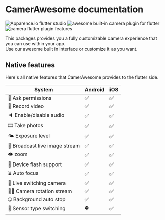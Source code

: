 # CamerAwesome documentation

<Image src="https://github.com/Apparence-io/camera_awesome/blob/master/docs/img/apparence.png?raw=true" alt="Apparence.io flutter studio" />
<Image src="https://github.com/Apparence-io/camera_awesome/blob/master/docs/img/header.png?raw=true" alt="awesome built-in camera plugin for flutter" />
<Image src="https://github.com/Apparence-io/camera_awesome/blob/master/docs/img/features.png?raw=true" alt="camera flutter plugin features" />

This packages provides you a fully customizable camera experience that you can use within your app. <br/>
Use our awesome built in interface or customize it as you want. 


## Native features
Here's all native features that CamerAwesome provides to the flutter side.

| System                           | Android | iOS |
|----------------------------------|---------|-----|
| 🔖 Ask permissions               | ✅      | ✅  |
| 🎥 Record video                  | ✅      | ✅  |
| 🔈 Enable/disable audio          | ✅      | ✅  |
| 🎞 Take photos                   | ✅      | ✅  |
| 🌤 Exposure level                | ✅      | ✅  |
| 📡 Broadcast live image stream   | ✅      | ✅  |
| 👁 zoom                          | ✅      | ✅  |
| 📸 Device flash support          | ✅      | ✅  |
| ⌛️ Auto focus                    | ✅      | ✅  |
| 📲 Live switching camera         | ✅      | ✅  |
| 😵‍💫 Camera rotation stream        | ✅      | ✅  |
| 🤐 Background auto stop          | ✅      | ✅  |
| 🔀 Sensor type switching         | ⛔️      | ✅  |
